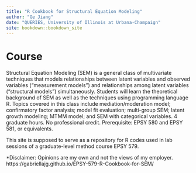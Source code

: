 ```yaml
--- 
title: "R Cookbook for Structural Equation Modeling"
author: "Ge Jiang"
date: "QUERIES, University of Illinois at Urbana-Champaign"
site: bookdown::bookdown_site
---
```


# Course

Structural Equation Modeling (SEM) is a general class of multivariate techniques that models relationships between latent variables and observed variables (“measurement models”) and relationships among latent variables (“structural models”) simultaneously. Students will learn the theoretical background of SEM as well as the techniques using programming language R. Topics covered in this class include mediation/moderation model; confirmatory factor analysis; model fit evaluation; multi-group SEM; latent growth modeling; MTMM model; and SEM with categorical variables. 4 graduate hours. No professional credit. Prerequisite: EPSY 580 and EPSY 581, or equivalents.

This site is supposed to serve as a repository for R codes used in lab sessions of a graduate-level method course EPSY 579. 

*Disclaimer: Opinions are my own and not the views of my employer.
https://gabriellajg.github.io/EPSY-579-R-Cookbook-for-SEM/
